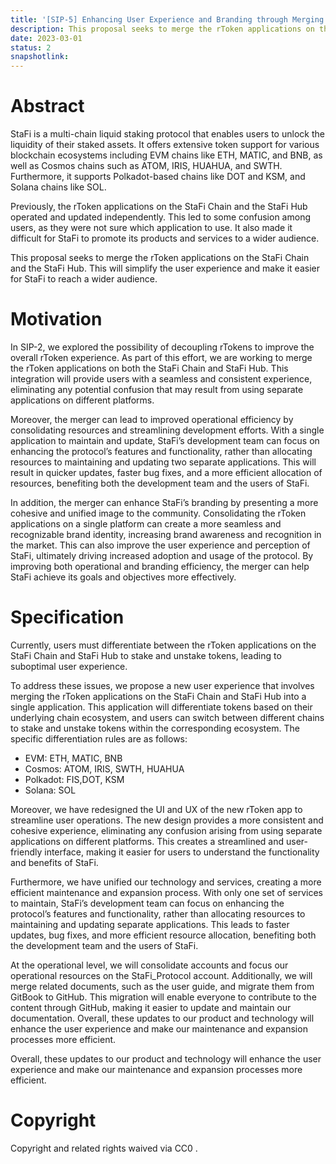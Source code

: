 ```yaml
---
title: '[SIP-5] Enhancing User Experience and Branding through Merging rToken Applications on StaFi Chain and StaFi Hub '
description: This proposal seeks to merge the rToken applications on the StaFi Chain and the StaFi Hub. This will simplify the user experience and make it easier for StaFi to reach a wider audience.
date: 2023-03-01
status: 2
snapshotlink:
---
```


# Abstract

StaFi is a multi-chain liquid staking protocol that enables users to unlock the liquidity of their staked assets. It offers extensive token support for various blockchain ecosystems including EVM chains like ETH, MATIC, and BNB, as well as Cosmos chains such as ATOM, IRIS, HUAHUA, and SWTH. Furthermore, it supports Polkadot-based chains like DOT and KSM, and Solana chains like SOL.

Previously, the rToken applications on the StaFi Chain and the StaFi Hub operated and updated independently. This led to some confusion among users, as they were not sure which application to use. It also made it difficult for StaFi to promote its products and services to a wider audience.

This proposal seeks to merge the rToken applications on the StaFi Chain and the StaFi Hub. This will simplify the user experience and make it easier for StaFi to reach a wider audience.

# Motivation

In SIP-2, we explored the possibility of decoupling rTokens to improve the overall rToken experience. As part of this effort, we are working to merge the rToken applications on both the StaFi Chain and StaFi Hub. This integration will provide users with a seamless and consistent experience, eliminating any potential confusion that may result from using separate applications on different platforms.

Moreover, the merger can lead to improved operational efficiency by consolidating resources and streamlining development efforts. With a single application to maintain and update, StaFi’s development team can focus on enhancing the protocol’s features and functionality, rather than allocating resources to maintaining and updating two separate applications. This will result in quicker updates, faster bug fixes, and a more efficient allocation of resources, benefiting both the development team and the users of StaFi.

In addition, the merger can enhance StaFi’s branding by presenting a more cohesive and unified image to the community. Consolidating the rToken applications on a single platform can create a more seamless and recognizable brand identity, increasing brand awareness and recognition in the market. This can also improve the user experience and perception of StaFi, ultimately driving increased adoption and usage of the protocol. By improving both operational and branding efficiency, the merger can help StaFi achieve its goals and objectives more effectively.

# Specification

Currently, users must differentiate between the rToken applications on the StaFi Chain and StaFi Hub to stake and unstake tokens, leading to suboptimal user experience.

To address these issues, we propose a new user experience that involves merging the rToken applications on the StaFi Chain and StaFi Hub into a single application. This application will differentiate tokens based on their underlying chain ecosystem, and users can switch between different chains to stake and unstake tokens within the corresponding ecosystem. The specific differentiation rules are as follows:

- EVM: ETH, MATIC, BNB
- Cosmos: ATOM, IRIS, SWTH, HUAHUA
- Polkadot: FIS,DOT, KSM
- Solana: SOL

Moreover, we have redesigned the UI and UX of the new rToken app to streamline user operations. The new design provides a more consistent and cohesive experience, eliminating any confusion arising from using separate applications on different platforms. This creates a streamlined and user-friendly interface, making it easier for users to understand the functionality and benefits of StaFi.

Furthermore, we have unified our technology and services, creating a more efficient maintenance and expansion process. With only one set of services to maintain, StaFi’s development team can focus on enhancing the protocol’s features and functionality, rather than allocating resources to maintaining and updating separate applications. This leads to faster updates, bug fixes, and more efficient resource allocation, benefiting both the development team and the users of StaFi.

At the operational level, we will consolidate accounts and focus our operational resources on the StaFi_Protocol account. Additionally, we will merge related documents, such as the user guide, and migrate them from GitBook to GitHub. This migration will enable everyone to contribute to the content through GitHub, making it easier to update and maintain our documentation. Overall, these updates to our product and technology will enhance the user experience and make our maintenance and expansion processes more efficient.

Overall, these updates to our product and technology will enhance the user experience and make our maintenance and expansion processes more efficient.

# Copyright
Copyright and related rights waived via CC0 .